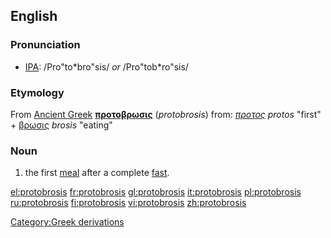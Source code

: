 ==English==

===Pronunciation===
*[[IPA]]: /Pro"to*bro"sis/ ''or'' /Pro"tob*ro"sis/

===Etymology===
[[Category:Greek derivations]]
From [[Ancient Greek]] '''[[προτοβρωσις]]''' (''protobrosis'') from: ''[[προτος]]'' ''protos'' "first" + [[βρωσις]] ''brosis'' "eating"

===Noun===
{{en-noun|protobroses}}

# the first [[meal]] after a complete [[fast]].


[[el:protobrosis]]
[[fr:protobrosis]]
[[gl:protobrosis]]
[[it:protobrosis]]
[[pl:protobrosis]]
[[ru:protobrosis]]
[[fi:protobrosis]]
[[vi:protobrosis]]
[[zh:protobrosis]]